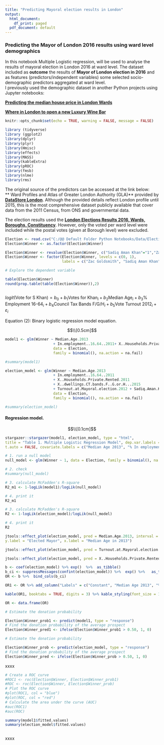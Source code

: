 ---
title: "Predicting Mayoral election results in London"
output:
  html_document:
    df_print: paged
  pdf_document: default
---

### Predicting the Mayor of London 2016 results using ward level demographics

In this notebook Multiple Logistic regression, will be used to analyse the results of mayoral election in London 2016 at ward level. The dataset included as **outcome** the results of **Mayor of London election in 2016** and as features (predictors/independent variables) some selected socio-demographic predictors aggregated at ward level.  
I previously used the demographic dataset in another Python projects using Jupyter notebooks: 

**__[Predicting the median house price in London Wards](https://github.com/sebastianBIanalytics/Data_Science_Machine_Learning_Python/blob/master/Predicting%20median%20House%20Price%20London%20-%20Multiple%20Regression.ipynb)__**

**__[Where in London to open a new Luxury Wine Bar](https://github.com/sebastianBIanalytics/Data_Science_Machine_Learning_Python/blob/master/WINE%20BAR%20in%20London%20Final.ipynb)__**



```{r setup, include=FALSE}
knitr::opts_chunk$set(echo = TRUE, warning = FALSE, message = FALSE)

library (tidyverse)
library (ggplot2)
library(dplyr)
library(plyr)
library(Hmisc)
library(effects)
library(MASS)
library(kableExtra)
library(pROC)
library(fmsb)
library(nlme)
library(rms)

```

The original source of the predictors can be accessed at the link below:  
** Ward Profiles and Atlas of Greater London Authority (GLA)** provided by **__[DataStore London](https://data.london.gov.uk/dataset/ward-profiles-and-atlas)__**. Although the provided details reflect London profile until 2015, this is the most comprehensive dataset publicly available that cover data from the 2011 Census, from ONS and governmental data. 

The election results used the **__[London Elections Results 2016, Wards, Boroughs, Constituency]( https://data.london.gov.uk/download/london-elections-results-2016-wards-boroughs-constituency/01f4ff3a-c562-4d61-977f-c2dfb36694ce/gla-elections-votes-all-2016.xlsx)__**. However, only the voted per ward level were included while the postal votes (given at Borough level) were excluded. 



```{r dataset, include=FALSE}

Election <- read.csv("C:/@@ Default Folder Python Notebooks/Data/Election_London 2016 Features.csv")
Election$Winner <- as.factor(Election$Winner)

```

```{r}
Election$Winner <- revalue(Election$Winner, c("Sadiq Aman Khan"="1","Zac Goldsmith"="0"))
Election$Winner <- factor(Election$Winner, levels = c(0, 1), 
                          labels = c("Zac Goldsmith", "Sadiq Aman Khan"))

```


```{r}
# Explore the dependent variable

table(Election$Winner)
round(prop.table(table(Election$Winner)),2)

```


```{r}

```


$logit(\text{Vote for S Khan}) = b_0 + b_1\text{Votes for Khan}_i + b_2\text{Median Age}_i +  b_3\text{% Employment 16-64}_i +  b_4\text{Council Tax Bands F/G/H}_i +  b_5\text{Vote Turnout 2012}_i + \varepsilon_i$

Equation (2): Binary logistic regression model equation. 


$$\\[0.5cm]$$

```{r, echo=FALSE}
model1 <- glm(Winner ~ Median.Age.2013 
                      + In.employment..16.64..2011+ X..Households.Private.Rented.2011 , 
                      data = Election, 
                      family = binomial(), na.action = na.fail)

#summary(model1)
```


```{r, echo=FALSE}
election_model <- glm(Winner ~ Median.Age.2013 
                      + In.employment..16.64..2011 
                      + X..Households.Private.Rented.2011 
                      + X..dwellings.CT.bands.F..G.or.H...2015 
                      + Turnout.at.Mayoral.election.2012 + Sadiq.Aman.Khan, 
                      data = Election, 
                      family = binomial(), na.action = na.fail)

#summary(election_model)
```

#### Regression model. 
$$\\[0.1cm]$$

```{r results = "asis"}
stargazer::stargazer(model1, election_model, type = "html", 
title = "Table 1. Multiple Logistic Regression Model", dep.var.labels = "Elected Mayor of London", 
t.auto = FALSE, covariate.labels = c("Median Age 2013", "% In employment 16-64", "Households Private Rented", "Dwellings in CT.bands F/G/H", "Turnout at Mayoral Election 2012", "Sadiq Aman Khan", "Constant"))
```

```{r}

# 1. run a null model 
null_model <- glm(Winner ~ 1, data = Election, family = binomial(), na.action = na.fail) 

# 2. check 
#summary(null_model) 
```


```{r}

# 3. calculate McFadden's R-square 
R2_m1 <- 1-logLik(model1)/logLik(null_model) 

# 4. print it 
R2_m1 
```



```{r}

# 3. calculate McFadden's R-square 
R2 <- 1-logLik(election_model)/logLik(null_model) 

# 4. print it 
R2 
```


```{r}
jtools::effect_plot(election_model, pred = Median.Age.2013, interval = TRUE, 
y.label = "Elected Mayor", x.label = "Median Age in 2013")
```


```{r}
jtools::effect_plot(election_model, pred = Turnout.at.Mayoral.election.2012, interval = TRUE, y.label = "Probability election of Sadiq Khan in 2016", x.label = "Turnout Mayoral election 2012")
```


```{r}
jtools::effect_plot(election_model, pred = X..Households.Private.Rented.2011, interval = TRUE, y.label = "Probability election of Sadiq Khan in 2016", x.label = "Households Private Rented 2011")
```


```{r}
b <- coef(election_model) %>% exp()  %>%  as_tibble()
b_ci <- suppressMessages(confint(election_model)) %>%  exp() %>%   as_tibble()
OR <- b %>%  bind_cols(b_ci) 

```




```{r}
OR1 <- OR %>% add_column("Labels" = c("Constant", "Median Age 2013", "% In employment 16-64", "Households Private Rented", "Dwellings in CT.bands F/G/H", "Turnout at Mayoral Election 2012", "Sadiq Aman Khan"), .before = "value")

```


```{r}
kable(OR1, booktabs = TRUE, digits = 3) %>% kable_styling(font_size = 14)

```

```{r}
OR <- data.frame(OR)
```


```{r}

# Estimate the donation probability

Election$Winner_prob1 <- predict(model1, type = "response")
# Find the donation probability of the average prospect
Election$Winner_pred1 <- ifelse(Election$Winner_prob1 > 0.50, 1, 0)

```


```{r}

# Estimate the donation probability

Election$Winner_prob <- predict(election_model, type = "response")
# Find the donation probability of the average prospect
Election$Winner_pred <- ifelse(Election$Winner_prob > 0.50, 1, 0)

```

xxxx  

```{r}
# Create a ROC curve
#ROC1 <- roc(Election$Winner, Election$Winner_prob1)
#ROC <- roc(Election$Winner, Election$Winner_prob)
# Plot the ROC curve
#plot(ROC1, col = "blue")
#plot(ROC, col = "red")
# Calculate the area under the curve (AUC)
#auc(ROC1)
#auc(ROC)
```


```{r}
summary(model1$fitted.values)
summary(election_model$fitted.values)
```


```{r}

```

xxxx
